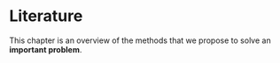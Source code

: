 # Literature

This chapter is an overview of the methods that
we propose to solve an **important problem**.